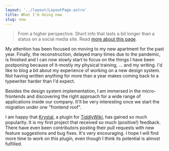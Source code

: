 ```yaml
---
layout: '../layout/LayoutPage.astro'
title: What I'm doing now
slug: now
---
```



<div class="meta text-center">
  <Sprite name="mdi:calendar-month" aria-hidden="true" /> <Time date={new Date('2022-01-16')} />
</div>

> From a higher perspective. Short info that lasts a bit longer than a status on a social media site. Read [more about this page](https://nownownow.com/about).

My attention has been focused on moving to my new apartment for the past year. Finally, the reconstruction, delayed many times due to the pandemic, is finished and I can now slowly start to focus on the things I have been postponing because of it-mostly my physical training, ... and my writing. I'd like to blog a bit about my experience of working on a new design system. Not having written anything for more than a year makes coming back to a typewriter harder than I'd expect.

Besides the design system implementation, I am immersed in the micro-frontends and discovering the right approach for a wide range of applications inside our company. It'll be very interesting once we start the migration under one "frontend roof".

I am happy that [Krystal](https://crazko.github.io/krystal/), a plugin for [TiddlyWiki](https://tiddlywiki.com/), has gained so much popularity. It is my first project that received so much (positive!) feedback. There have even been contributors posting their pull requests with new feature suggestions and bug fixes. It's very encouraging. I hope I will find more time to work on this plugin, even though I think its potential is almost fulfilled.
